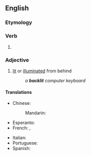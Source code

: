 ==English==

===Etymology===
{{compound|en|back|lit}}

===Verb===
{{head|en|verb form}}

# {{en-past of|backlight}}

===Adjective===
{{en-adj}}

# [[lit]] or [[illuminated]] from behind
#: ''a '''backlit''' computer keyboard''

====Translations====
{{trans-top|Illuminated from behind}}
* Chinese:
*: Mandarin: {{t-needed|cmn}}
* Esperanto: {{t-needed|eo}}
* French: {{t+|fr|rétro-éclairé}}, {{t|fr|éclairé par derrière}}
{{trans-mid}}
* Italian: {{t|it|illuminato dal di dietro}}
* Portuguese: {{t|pt|retroiluminado}}
* Spanish: {{t+|es|retroiluminado}}
{{trans-bottom}}